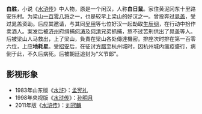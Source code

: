 {{Otheruses|subject=水浒传人物白胜|other=[[春秋时期|春秋时期]][[楚太子建|楚太子建]]之子|白公胜}}
{{Unreferenced|time=2013-06-09T06:15:05+00:00 }}
{{水浒人物 |
 人物姓名 = 白胜 |
 画像 = [[File:Utagawa_Kuniyoshi_-_水滸傳_-_白勝.jpg|250px]]<br>日本[[浮世绘|浮世绘]]中白胜形象（[[歌川国芳|歌川国芳]]绘） |
 座次 = 第一百零六位，属地煞星 |
 星名 = 地耗星 |
 绰号 = 白日鼠 |
 身份 = 山村闲汉 |
 使用兵器 =  |
 梁山职司 = 军中走报机密步军头领 |
 出场回目 = 016 |
 |}}
'''白胜'''，小说《[[水浒传|水浒传]]》中人物，原是一个闲汉，人称'''白日鼠'''。家住黄泥冈东十里路安乐村。为梁山[[一百零八将|一百零八将]]之一，也是较早上梁山的好汉之一。曾投奔过[[晁盖|晁盖]]，受过晁盖资助。后应其邀请，与其同[[吴用|吴用]]等七位好汉一起劫取[[生辰纲|生辰纲]]，在行动中扮作卖酒人。案发后被[[济州|济州]]府缉捕[[何涛|何涛]]及[[何清|何清]]兄弟抓捕，熬不过苦刑供出了晁盖等人。后被梁山人马救出，上了梁山，負責在梁山各处傳達機密。排座次时排在第一百零六位，上应'''地耗星'''。受[[招安|招安]]后，在征讨[[方腊|方腊]]至杭州城时，因杭州城内瘟疫盛行，病倒于此，不久后病死。后被朝廷追封为“义节郎”。

== 影视形象 ==
*1983年山东版《[[水浒_(电视剧)|水浒]]》：[[孟宪礼|孟宪礼]]
*1998年央视版《[[水浒传_(1998年电视剧)|水浒传]]》：[[孙明月|孙明月]] 
*2011年版《[[水浒传_(2011年电视剧)|水浒传]]》：[[刘冠麟|刘冠麟]]

{{108将}}{{Fict-char-stub}}